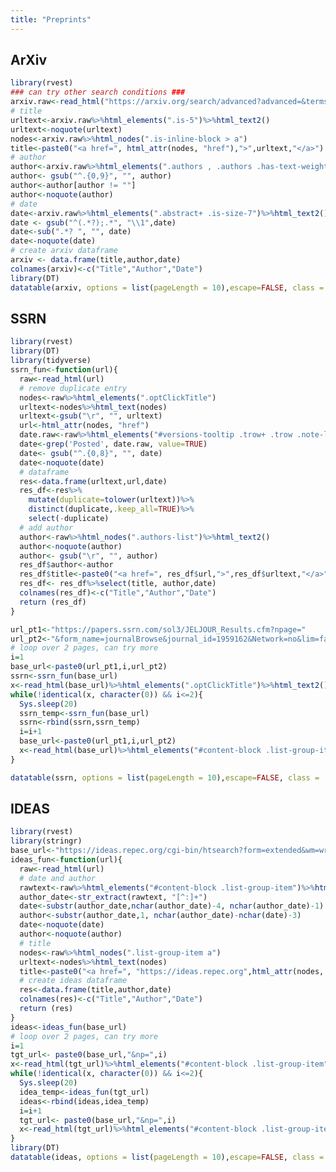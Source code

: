 ```yaml
---
title: "Preprints"
---
```


::: panel-tabset
## ArXiv

```r
library(rvest)
### can try other search conditions ###
arxiv.raw<-read_html("https://arxiv.org/search/advanced?advanced=&terms-0-operator=AND&terms-0-term=ESG&terms-0-field=abstract&terms-1-operator=NOT&terms-1-term=Economic+Scenario+Generators&terms-1-field=abstract&classification-economics=y&classification-physics_archives=all&classification-q_finance=y&classification-include_cross_list=include&date-filter_by=all_dates&date-year=&date-from_date=&date-to_date=&date-date_type=submitted_date&abstracts=show&size=50&order=")
# title
urltext<-arxiv.raw%>%html_elements(".is-5")%>%html_text2()
urltext<-noquote(urltext)
nodes<-arxiv.raw%>%html_nodes(".is-inline-block > a")
title<-paste0("<a href=", html_attr(nodes, "href"),">",urltext,"</a>")
# author
author<-arxiv.raw%>%html_elements(".authors , .authors .has-text-weight-semibold")%>%html_text2()
author<- gsub("^.{0,9}", "", author)
author<-author[author != ""]
author<-noquote(author)
# date
date<-arxiv.raw%>%html_elements(".abstract+ .is-size-7")%>%html_text2()
date <- gsub("^(.*?);.*", "\\1",date)
date<-sub(".*? ", "", date)
date<-noquote(date)
# create arxiv dataframe
arxiv <- data.frame(title,author,date)
colnames(arxiv)<-c("Title","Author","Date")
library(DT)
datatable(arxiv, options = list(pageLength = 10),escape=FALSE, class = 'cell-border stripe')
```

## SSRN

```r
library(rvest)
library(DT)
library(tidyverse)
ssrn_fun<-function(url){
  raw<-read_html(url)
  # remove duplicate entry
  nodes<-raw%>%html_elements(".optClickTitle")
  urltext<-nodes%>%html_text(nodes)
  urltext<-gsub("\r", "", urltext)
  url<-html_attr(nodes, "href")
  date.raw<-raw%>%html_elements("#versions-tooltip .trow+ .trow .note-list span , .note-list span:nth-child(2)")%>%html_text2()
  date<-grep('Posted', date.raw, value=TRUE)
  date<- gsub("^.{0,8}", "", date)
  date<-noquote(date)
  # dataframe
  res<-data.frame(urltext,url,date)
  res_df<-res%>%
    mutate(duplicate=tolower(urltext))%>%
    distinct(duplicate,.keep_all=TRUE)%>%
    select(-duplicate)
  # add author
  author<-raw%>%html_nodes(".authors-list")%>%html_text2()
  author<-noquote(author)
  author<- gsub("\r", "", author)
  res_df$author<-author
  res_df$title<-paste0("<a href=", res_df$url,">",res_df$urltext,"</a>")
  res_df<- res_df%>%select(title, author,date)
  colnames(res_df)<-c("Title","Author","Date")
  return (res_df)
}

url_pt1<-"https://papers.ssrn.com/sol3/JELJOUR_Results.cfm?npage="
url_pt2<-"&form_name=journalBrowse&journal_id=1959162&Network=no&lim=false"
# loop over 2 pages, can try more
i=1
base_url<-paste0(url_pt1,i,url_pt2)
ssrn<-ssrn_fun(base_url) 
x<-read_html(base_url)%>%html_elements(".optClickTitle")%>%html_text2()
while(!identical(x, character(0)) && i<=2){
  Sys.sleep(20)
  ssrn_temp<-ssrn_fun(base_url)
  ssrn<-rbind(ssrn,ssrn_temp)
  i=i+1
  base_url<-paste0(url_pt1,i,url_pt2)
  x<-read_html(base_url)%>%html_elements("#content-block .list-group-item")%>%html_text2()
}

datatable(ssrn, options = list(pageLength = 10),escape=FALSE, class = 'cell-border stripe')
```

## IDEAS

```r
library(rvest)
library(stringr)
base_url<-"https://ideas.repec.org/cgi-bin/htsearch?form=extended&wm=wrd&dt=range&ul=%25%2Fa%2F%25&q=ESG&cmd=Search%21&wf=F000&s=R&db=01%2F01%2F2021&de=31%2F12%2F2022"
ideas_fun<-function(url){
  raw<-read_html(url)
  # date and author
  rawtext<-raw%>%html_elements("#content-block .list-group-item")%>%html_text2()
  author_date<-str_extract(rawtext, "[^:]+")
  date<-substr(author_date,nchar(author_date)-4, nchar(author_date)-1)
  author<-substr(author_date,1, nchar(author_date)-nchar(date)-3)
  date<-noquote(date)
  author<-noquote(author)
  # title
  nodes<-raw%>%html_nodes(".list-group-item a")
  urltext<-nodes%>%html_text(nodes)
  title<-paste0("<a href=", "https://ideas.repec.org",html_attr(nodes, "href"),">",urltext,"</a>")
  # create ideas dataframe
  res<-data.frame(title,author,date)
  colnames(res)<-c("Title","Author","Date")
  return (res)
}
ideas<-ideas_fun(base_url) 
# loop over 2 pages, can try more
i=1
tgt_url<- paste0(base_url,"&np=",i)
x<-read_html(tgt_url)%>%html_elements("#content-block .list-group-item")%>%html_text2()
while(!identical(x, character(0)) && i<=2){
  Sys.sleep(20)
  idea_temp<-ideas_fun(tgt_url)
  ideas<-rbind(ideas,idea_temp)
  i=i+1
  tgt_url<- paste0(base_url,"&np=",i)
  x<-read_html(tgt_url)%>%html_elements("#content-block .list-group-item")%>%html_text2()
}
library(DT)
datatable(ideas, options = list(pageLength = 10),escape=FALSE, class = 'cell-border stripe')
```
:::
